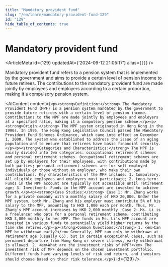 ```yaml
---
title: "Mandatory provident fund"
slug: "/en/learn/mandatory-provident-fund-129"
id: "129"
hide_table_of_contents: true
---
```



# Mandatory provident fund

<ArticleMeta id={129} updatedAt={'2024-09-12 21:05:17'} alias={`[]`} />
<div className='border-solid border-b border-t-0 my-4 border-[var(--ifm-color-gray-300)]' />

Mandatory provident fund refers to a pension system that is implemented by the government and aims to provide a certain level of pension income to future retirees. The contributions to the mandatory provident fund are made jointly by employees and employers according to a certain proportion, making it a compulsory pension system.

<AIContent content={`<p><strong>Definition:</strong> The Mandatory Provident Fund (MPF) is a pension system mandated by the government to provide future retirees with a certain level of pension income. Contributions to the MPF are made jointly by employees and employers at a specified ratio, making it a compulsory pension scheme.</p><p><strong>Origin:</strong> The MPF system originated in Hong Kong in the 1990s. In 1995, the Hong Kong Legislative Council passed the Mandatory Provident Fund Schemes Ordinance, which came into effect on December 1, 2000. The system was established to address the issue of an aging population and to ensure that retirees have basic financial security.</p><p><strong>Categories and Characteristics:</strong> The MPF is mainly divided into two categories: occupational retirement schemes and personal retirement schemes. Occupational retirement schemes are set up by employers for their employees, with contributions made by both parties; personal retirement schemes are for self-employed individuals or those without an employer, who make their own contributions. Key characteristics of the MPF include: 1. Compulsory: All eligible employees and employers must participate; 2. Long-term: Funds in the MPF account are typically not accessible until retirement age; 3. Investment: Funds in the MPF account are invested to achieve growth.</p><p><strong>Case Studies:</strong> Case 1: Mr. Zhang works for a private company with a monthly salary of HKD 20,000. Under the MPF system, both Mr. Zhang and his employer must contribute 5% of his salary to the MPF, amounting to HKD 1,000 each per month. Thus, Mr. Zhang's MPF account increases by HKD 2,000 monthly. Case 2: Ms. Li is a freelancer who opts for a personal retirement scheme, contributing HKD 3,000 monthly to her MPF. The funds in Ms. Li's MPF account are invested in various funds to potentially yield higher returns by the time she retires.</p><p><strong>Common Questions:</strong> 1. <em>Can MPF be withdrawn early?</em> Generally, MPF can only be withdrawn at retirement age (usually 65), but in certain exceptional cases, such as permanent departure from Hong Kong or severe illness, early withdrawal is allowed. 2. <em>What are the investment risks of MPF?</em> The investment risk of MPF depends on the chosen investment portfolio. Different funds have varying levels of risk and return, and investors should choose based on their risk tolerance.</p>`} id={129} />
